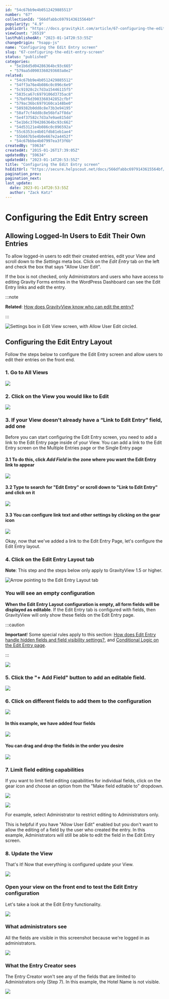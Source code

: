 ```yaml
---
id: "54c67bb9e4b0512429885513"
number: "67"
collectionId: "566dfabbc6979143615564bf"
popularity: "4.9"
publicUrl: "https://docs.gravitykit.com/article/67-configuring-the-edit-entry-screen"
viewCount: "26519"
lastPublishedAt: "2023-01-14T20:53:55Z"
changeOrigin: "hsapp-js"
name: "Configuring the Edit Entry screen"
slug: "67-configuring-the-edit-entry-screen"
status: "published"
categories: 
  - "5e1b6d5d04286364bc93c665"
  - "579aa5d0903360293603a8e2"
related: 
  - "54c67bb9e4b0512429885512"
  - "54ff3a76e4b086c0c096c6e9"
  - "5c91928c2c7d3a15446115f5"
  - "5835ca67c6979106d3735ac8"
  - "57bdf6d3903360342852cfbf"
  - "579ac36bc6979160ca148be0"
  - "589382b0dd8c8e73b3e94195"
  - "58af7cf4dd8c8e56bfa7f8da"
  - "5e4f37582c7d3a7e9ae815dd"
  - "5e1b6c3704286364bc93c662"
  - "54d53121e4b086c0c096592a"
  - "55c6353ce4b01fdb81eb1ae4"
  - "55b667b5e4b0e667e2a4452f"
  - "54c67bbbe4b07997ea3f3f6b"
createdBy: "59634"
createdAt: "2015-01-26T17:39:05Z"
updatedBy: "59634"
updatedAt: "2023-01-14T20:53:55Z"
title: "Configuring the Edit Entry screen"
hsEditUrl: "https://secure.helpscout.net/docs/566dfabbc6979143615564bf/article/54c67bb9e4b0512429885513"
pagination_prev: 
pagination_next: 
last_update:
  date: 2023-01-14T20:53:55Z
  author: "Zack Katz"
---
```


# Configuring the Edit Entry screen



## Allowing Logged-In Users to Edit Their Own Entries

To allow logged-in users to edit their created entries, edit your View and scroll down to the *Settings* meta box. Click on the *Edit Entry* tab on the left and check the box that says "Allow User Edit".

If the box is not checked, only Administrators and users who have access to editing Gravity Forms entries in the WordPress Dashboard can see the Edit Entry links and edit the entry.


:::note

**Related**: [How does GravityView know who can edit the entry?](https://docs.gravitykit.com/article/700-how-does-gravityview-know-who-can-edit-the-entry)

:::



![Settings box in Edit View screen, with Allow User Edit circled.](https://i.gravitykit.com/s09rDJ+)

## Configuring the Edit Entry Layout

Follow the steps below to configure the Edit Entry screen and allow users to edit their entries on the front end.

### 1. Go to All Views

![](https://i.gravitykit.com/OFFnWU+)

### 2. Click on the View you would like to Edit

![](https://i.gravitykit.com/tdivjV+)

### 3. If your View doesn't already have a “Link to Edit Entry” field, add one

Before you can start configuring the Edit Entry screen, you need to add a link to the Edit Entry page inside of your View. You can add a link to the Edit Entry screen on the Multiple Entries page or the Single Entry page

#### 3.1 To do this, click *Add Field* in the zone where you want the Edit Entry link to appear

![](https://i.gravitykit.com/ljhrwt+)

#### 3.2 Type to search for "Edit Entry" or scroll down to "Link to Edit Entry" and click on it

![](https://i.gravitykit.com/mFknp5+)

#### 3.3 You can configure link text and other settings by clicking on the gear icon

![](https://i.gravitykit.com/JCu5uQ+)

Okay, now that we've added a link to the Edit Entry Page, let's configure the Edit Entry layout.

### 4. Click on the Edit Entry Layout tab

**Note**: This step and the steps below only apply to GravityView 1.5 or higher.

![Arrow pointing to the Edit Entry Layout tab](https://i.gravitykit.com/vfQRrn+)

### You will see an empty configuration

**When the Edit Entry Layout configuration is empty, all form fields will be displayed as editable**. If the Edit Entry tab is configured with fields, then GravityView will only show these fields on the Edit Entry page.


:::caution

**Important**! Some special rules apply to this section: [How does Edit Entry handle hidden fields and field visibility settings?](https://docs.gravitykit.com/article/678-edit-entry-hidden-fields-field-visibility), and [Conditional Logic on the Edit Entry page](https://docs.gravitykit.com/article/367-conditional-logic-on-the-edit-entry-page).

:::



![](https://i.gravitykit.com/A843Gg+)

### 5. Click the "+ Add Field" button to add an editable field.

![](https://i.gravitykit.com/kxsjHK+)

### 6. Click on different fields to add them to the configuration

![](https://i.gravitykit.com/G7JmlW+)

#### In this example, we have added four fields

![](https://i.gravitykit.com/eEYzdg+)

#### You can drag and drop the fields in the order you desire

![](https://i.gravitykit.com/Q2VWmd+)

### 7. Limit field editing capabilities

If you want to limit field editing capabilities for individual fields, click on the gear icon and choose an option from the "Make field editable to" dropdown.

![](https://i.gravitykit.com/cV56cQ+)

![](https://i.gravitykit.com/8zW78f+)

For example, select Administrator to restrict editing to Administrators only.

This is helpful if you have "Allow User Edit" enabled but you don't want to allow the editing of a field by the user who created the entry. In this example, Administrators will still be able to edit the field in the Edit Entry screen.

### 8. Update the View

That's it! Now that everything is configured update your View.

![](https://i.gravitykit.com/ZlEEMK+)

### Open your view on the front end to test the Edit Entry configuration

Let's take a look at the Edit Entry functionality.

![](https://i.gravitykit.com/9PaM1O+)

### What administrators see

All the fields are visible in this screenshot because we're logged in as administrators.

![](https://i.gravitykit.com/r7Zkfg+)

### What the Entry Creator sees

The Entry Creator won't see any of the fields that are limited to Administrators only (Step 7). In this example, the Hotel Name is not visible.

![](https://i.gravitykit.com/3SQugh+)

